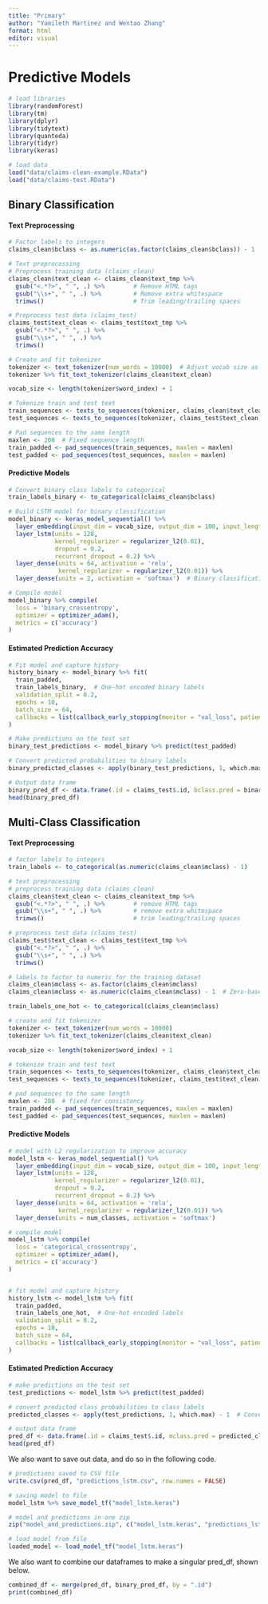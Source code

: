 ---
title: "Primary"
author: "Yamileth Martinez and Wentao Zhang"
format: html
editor: visual
---

# Predictive Models

```{r}
# load libraries
library(randomForest)
library(tm)
library(dplyr)
library(tidytext)
library(quanteda)
library(tidyr)
library(keras)

# load data
load("data/claims-clean-example.RData")
load("data/claims-test.RData")
```

## Binary Classification

#### Text Preprocessing

```{r}
# Factor labels to integers
claims_clean$bclass <- as.numeric(as.factor(claims_clean$bclass)) - 1  # Convert to binary (0, 1)

# Text preprocessing
# Preprocess training data (claims_clean)
claims_clean$text_clean <- claims_clean$text_tmp %>%
  gsub("<.*?>", " ", .) %>%        # Remove HTML tags
  gsub("\\s+", " ", .) %>%         # Remove extra whitespace
  trimws()                         # Trim leading/trailing spaces

# Preprocess test data (claims_test)
claims_test$text_clean <- claims_test$text_tmp %>%
  gsub("<.*?>", " ", .) %>%
  gsub("\\s+", " ", .) %>%
  trimws()

# Create and fit tokenizer
tokenizer <- text_tokenizer(num_words = 10000)  # Adjust vocab size as needed
tokenizer %>% fit_text_tokenizer(claims_clean$text_clean)

vocab_size <- length(tokenizer$word_index) + 1

# Tokenize train and test text
train_sequences <- texts_to_sequences(tokenizer, claims_clean$text_clean)
test_sequences <- texts_to_sequences(tokenizer, claims_test$text_clean)

# Pad sequences to the same length
maxlen <- 200  # Fixed sequence length
train_padded <- pad_sequences(train_sequences, maxlen = maxlen)
test_padded <- pad_sequences(test_sequences, maxlen = maxlen)
```

#### Predictive Models

```{r}
# Convert binary class labels to categorical
train_labels_binary <- to_categorical(claims_clean$bclass)

# Build LSTM model for binary classification
model_binary <- keras_model_sequential() %>%
  layer_embedding(input_dim = vocab_size, output_dim = 100, input_length = maxlen) %>%
  layer_lstm(units = 128, 
             kernel_regularizer = regularizer_l2(0.01),
             dropout = 0.2, 
             recurrent_dropout = 0.2) %>%
  layer_dense(units = 64, activation = 'relu',
              kernel_regularizer = regularizer_l2(0.01)) %>%
  layer_dense(units = 2, activation = 'softmax')  # Binary classification (2 classes)

# Compile model
model_binary %>% compile(
  loss = 'binary_crossentropy', 
  optimizer = optimizer_adam(), 
  metrics = c('accuracy')
)
```

#### Estimated Prediction Accuracy

```{r}
# Fit model and capture history
history_binary <- model_binary %>% fit(
  train_padded, 
  train_labels_binary,  # One-hot encoded binary labels
  validation_split = 0.2, 
  epochs = 10, 
  batch_size = 64, 
  callbacks = list(callback_early_stopping(monitor = "val_loss", patience = 3))
)
```

```{r}
# Make predictions on the test set
binary_test_predictions <- model_binary %>% predict(test_padded)

# Convert predicted probabilities to binary labels
binary_predicted_classes <- apply(binary_test_predictions, 1, which.max) - 1  # Convert to binary (0, 1)

# Output data frame
binary_pred_df <- data.frame(.id = claims_test$.id, bclass.pred = binary_predicted_classes)
head(binary_pred_df)
```

## Multi-Class Classification

#### Text Preprocessing

```{r}
# factor labels to integers
train_labels <- to_categorical(as.numeric(claims_clean$mclass) - 1)

# text preprocessing
# preprocess training data (claims_clean)
claims_clean$text_clean <- claims_clean$text_tmp %>%
  gsub("<.*?>", " ", .) %>%        # remove HTML tags
  gsub("\\s+", " ", .) %>%         # remove extra whitespace
  trimws()                         # trim leading/trailing spaces

# preprocess test data (claims_test)
claims_test$text_clean <- claims_test$text_tmp %>%
  gsub("<.*?>", " ", .) %>%
  gsub("\\s+", " ", .) %>%
  trimws()

# labels to factor to numeric for the training dataset
claims_clean$mclass <- as.factor(claims_clean$mclass)
claims_clean$mclass <- as.numeric(claims_clean$mclass) - 1  # Zero-based indexing

train_labels_one_hot <- to_categorical(claims_clean$mclass)

# create and fit tokenizer
tokenizer <- text_tokenizer(num_words = 10000)
tokenizer %>% fit_text_tokenizer(claims_clean$text_clean)

vocab_size <- length(tokenizer$word_index) + 1

# tokenize train and test text
train_sequences <- texts_to_sequences(tokenizer, claims_clean$text_clean)
test_sequences <- texts_to_sequences(tokenizer, claims_test$text_clean)

# pad sequences to the same length
maxlen <- 200  # fixed for consistency
train_padded <- pad_sequences(train_sequences, maxlen = maxlen)
test_padded <- pad_sequences(test_sequences, maxlen = maxlen)
```

#### Predictive Models

```{r}
# model with L2 regularization to improve accuracy
model_lstm <- keras_model_sequential() %>%
  layer_embedding(input_dim = vocab_size, output_dim = 100, input_length = maxlen) %>%
  layer_lstm(units = 128, 
             kernel_regularizer = regularizer_l2(0.01),
             dropout = 0.2, 
             recurrent_dropout = 0.2) %>%
  layer_dense(units = 64, activation = 'relu',
              kernel_regularizer = regularizer_l2(0.01)) %>%  
  layer_dense(units = num_classes, activation = 'softmax')

# compile model
model_lstm %>% compile(
  loss = 'categorical_crossentropy', 
  optimizer = optimizer_adam(), 
  metrics = c('accuracy')
)


# fit model and capture history
history_lstm <- model_lstm %>% fit(
  train_padded, 
  train_labels_one_hot,  # One-hot encoded labels
  validation_split = 0.2, 
  epochs = 10,
  batch_size = 64,
  callbacks = list(callback_early_stopping(monitor = "val_loss", patience = 3))
)
```

#### Estimated Prediction Accuracy

```{r}
# make predictions on the test set
test_predictions <- model_lstm %>% predict(test_padded)

# convert predicted class probabilities to class labels
predicted_classes <- apply(test_predictions, 1, which.max) - 1  # Convert 1-based index to 0-based

# output data frame
pred_df <- data.frame(.id = claims_test$.id, mclass.pred = predicted_classes)
head(pred_df)
```

We also want to save out data, and do so in the following code.

```{r}
# predictions saved to CSV file
write.csv(pred_df, "predictions_lstm.csv", row.names = FALSE)

# saving model to file
model_lstm %>% save_model_tf("model_lstm.keras")

# model and predictions in one zip
zip("model_and_predictions.zip", c("model_lstm.keras", "predictions_lstm.csv"))

# load model from file
loaded_model <- load_model_tf("model_lstm.keras")

```

We also want to combine our dataframes to make a singular pred_df, shown below.

```{r}
combined_df <- merge(pred_df, binary_pred_df, by = ".id")
print(combined_df)
```
